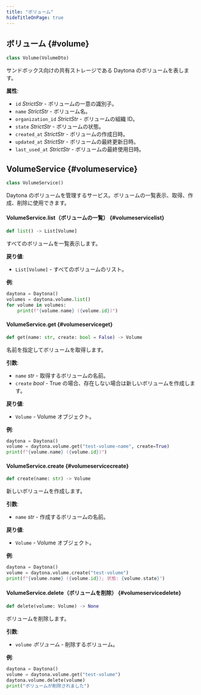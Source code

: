 ```yaml
---
title: "ボリューム"
hideTitleOnPage: true
---
```


## ボリューム \{#volume\}

```python
class Volume(VolumeDto)
```

サンドボックス向けの共有ストレージである Daytona のボリュームを表します。

**属性**:

* `id` *StrictStr* - ボリュームの一意の識別子。
* `name` *StrictStr* - ボリューム名。
* `organization_id` *StrictStr* - ボリュームの組織 ID。
* `state` *StrictStr* - ボリュームの状態。
* `created_at` *StrictStr* - ボリュームの作成日時。
* `updated_at` *StrictStr* - ボリュームの最終更新日時。
* `last_used_at` *StrictStr* - ボリュームの最終使用日時。

## VolumeService \{#volumeservice\}

```python
class VolumeService()
```

Daytona のボリュームを管理するサービス。ボリュームの一覧表示、取得、作成、削除に使用できます。

#### VolumeService.list（ボリュームの一覧） \{#volumeservicelist\}

```python
def list() -> List[Volume]
```

すべてのボリュームを一覧表示します。

**戻り値**:

* `List[Volume]` - すべてのボリュームのリスト。

**例**:

```python
daytona = Daytona()
volumes = daytona.volume.list()
for volume in volumes:
    print(f"{volume.name} ({volume.id})")
```

#### VolumeService.get \{#volumeserviceget\}

```python
def get(name: str, create: bool = False) -> Volume
```

名前を指定してボリュームを取得します。

**引数**:

* `name` *str* - 取得するボリュームの名前。
* `create` *bool* - True の場合、存在しない場合は新しいボリュームを作成します。

**戻り値**:

* `Volume` - Volume オブジェクト。

**例**:

```python
daytona = Daytona()
volume = daytona.volume.get("test-volume-name", create=True)
print(f"{volume.name} ({volume.id})")
```

#### VolumeService.create \{#volumeservicecreate\}

```python
def create(name: str) -> Volume
```

新しいボリュームを作成します。

**引数**:

* `name` *str* - 作成するボリュームの名前。

**戻り値**:

* `Volume` - Volume オブジェクト。

**例**:

```python
daytona = Daytona()
volume = daytona.volume.create("test-volume")
print(f"{volume.name} ({volume.id}); 状態: {volume.state}")
```

#### VolumeService.delete（ボリュームを削除） \{#volumeservicedelete\}

```python
def delete(volume: Volume) -> None
```

ボリュームを削除します。

**引数**:

* `volume` *ボリューム* - 削除するボリューム。

**例**:

```python
daytona = Daytona()
volume = daytona.volume.get("test-volume")
daytona.volume.delete(volume)
print("ボリュームが削除されました")
```
